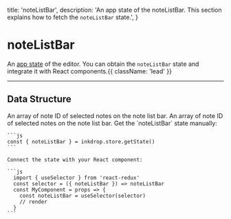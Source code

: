   title: 'noteListBar',
  description: 'An app state of the noteListBar. This section explains how to fetch the `noteListBar` state.',
}

# noteListBar

An [app state](/guides/flux-architecture) of the editor.
You can obtain the `noteListBar` state and integrate it with React components.{{ className: 'lead' }}


---

## Data Structure

<Row>
  <Col>
    <Properties>
      <Property name="selectedNoteIds" type="Array<string>">
        An array of note ID of selected notes on the note list bar.
      </Property>
      <Property name="actionTargetNoteIds" type="Array<string>">
        An array of note ID of selected notes on the note list bar.
      </Property>
    </Properties>
  </Col>
  <Col sticky>
    Get the `noteListBar` state manually:

    ```js
    const { noteListBar } = inkdrop.store.getState()
    ```

    Connect the state with your React component:

    ```js
      import { useSelector } from 'react-redux'
      const selector = ({ noteListBar }) => noteListBar
      const MyComponent = props => {
        const noteListBar = useSelector(selector)
        // render
      }
    ```
  </Col>
</Row>
